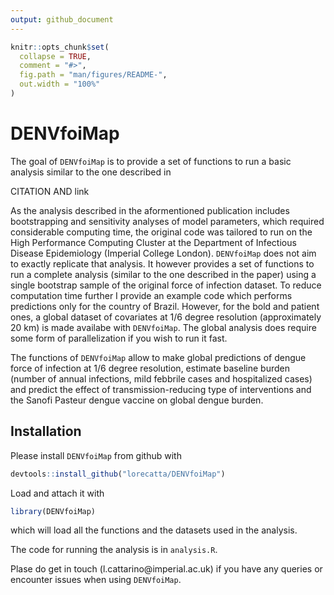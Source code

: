 ```yaml
---
output: github_document
---
```


<!-- README.md is generated from README.Rmd. Please edit that file -->

```r
knitr::opts_chunk$set(
  collapse = TRUE,
  comment = "#>",
  fig.path = "man/figures/README-",
  out.width = "100%"
)
```
# DENVfoiMap

<!-- badges: start -->
<!-- badges: end -->

The goal of `DENVfoiMap` is to provide a set of functions to run a basic analysis 
similar to the one described in 

CITATION AND link

As the analysis described in the aformentioned publication includes 
bootstrapping and sensitivity analyses of model parameters, 
which required considerable computing time, the original code was tailored to run
on the High Performance Computing Cluster at the Department of Infectious Disease Epidemiology 
(Imperial College London). 
`DENVfoiMap` does not aim to exactly replicate that analysis. It however provides a 
set of functions to run a complete analysis (similar to the one described in the paper) using a single bootstrap sample of the original force of infection dataset. To reduce computation time further I provide an example code which performs predictions only for the country of Brazil. However, for the bold and patient ones, a global dataset of covariates at 1/6 degree resolution (approximately 20 km) is made availabe with `DENVfoiMap`. The global analysis does require some form of parallelization if you wish to run it fast. 

The functions of `DENVfoiMap` allow to make global predictions of dengue force of infection at 1/6 
degree resolution, estimate baseline burden (number of annual infections, mild febbrile cases and hospitalized cases) and predict the effect of transmission-reducing type of interventions 
and the Sanofi Pasteur dengue vaccine on global dengue burden.

## Installation

Please install `DENVfoiMap` from github with 

```r
devtools::install_github("lorecatta/DENVfoiMap")
```

Load and attach it with

```r
library(DENVfoiMap)
```

which will load all the functions and the datasets used in the analysis. 

The code for running the analysis is in `analysis.R`.

Plase do get in touch (l.cattarino@imperial.ac.uk) if you have any queries or encounter issues when using 
`DENVfoiMap`.
